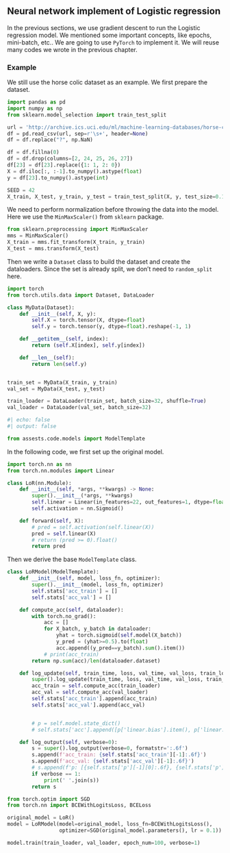 ## Neural network implement of Logistic regression
In the previous sections, we use gradient descent to run the Logistic regression model. We mentioned some important concepts, like epochs, mini-batch, etc.. We are going to use `PyTorch` to implement it. We will reuse many codes we wrote in the previous chapter.
<!-- 
### A simple example

We 

$$f(x)$$ -->



### Example

We still use the horse colic dataset as an example. We first prepare the dataset.


```python
import pandas as pd
import numpy as np
from sklearn.model_selection import train_test_split

url = 'http://archive.ics.uci.edu/ml/machine-learning-databases/horse-colic/horse-colic.data'
df = pd.read_csv(url, sep=r'\s+', header=None)
df = df.replace("?", np.NaN)

df = df.fillna(0)
df = df.drop(columns=[2, 24, 25, 26, 27])
df[23] = df[23].replace({1: 1, 2: 0})
X = df.iloc[:, :-1].to_numpy().astype(float)
y = df[23].to_numpy().astype(int)

SEED = 42
X_train, X_test, y_train, y_test = train_test_split(X, y, test_size=0.15, random_state=SEED)

```


We need to perform normalization before throwing the data into the model. Here we use the `MinMaxScaler()` from `sklearn` package. 


```python
from sklearn.preprocessing import MinMaxScaler
mms = MinMaxScaler()
X_train = mms.fit_transform(X_train, y_train)
X_test = mms.transform(X_test)
```

Then we write a `Dataset` class to build the dataset and create the dataloaders. Since the set is already split, we don't need to `random_split` here.
```python
import torch
from torch.utils.data import Dataset, DataLoader

class MyData(Dataset):
    def __init__(self, X, y):
        self.X = torch.tensor(X, dtype=float)
        self.y = torch.tensor(y, dtype=float).reshape(-1, 1)

    def __getitem__(self, index):
        return (self.X[index], self.y[index])

    def __len__(self):
        return len(self.y)


train_set = MyData(X_train, y_train)
val_set = MyData(X_test, y_test)

train_loader = DataLoader(train_set, batch_size=32, shuffle=True)
val_loader = DataLoader(val_set, batch_size=32)
```




```python
#| echo: false
#| output: false

from assests.code.models import ModelTemplate
```




In the following code, we first set up the original model.


```python
import torch.nn as nn
from torch.nn.modules import Linear

class LoR(nn.Module):
    def __init__(self, *args, **kwargs) -> None:
        super().__init__(*args, **kwargs)
        self.linear = Linear(in_features=22, out_features=1, dtype=float)
        self.activation = nn.Sigmoid()

    def forward(self, X):
        # pred = self.activation(self.linear(X))
        pred = self.linear(X)
        # return (pred >= 0).float()
        return pred

```


Then we derive the base `ModelTemplate` class.

```python
class LoRModel(ModelTemplate):
    def __init__(self, model, loss_fn, optimizer):
        super().__init__(model, loss_fn, optimizer)
        self.stats['acc_train'] = []
        self.stats['acc_val'] = []

    def compute_acc(self, dataloader):
        with torch.no_grad():
            acc = []
            for X_batch, y_batch in dataloader:
                yhat = torch.sigmoid(self.model(X_batch))
                y_pred = (yhat>=0.5).to(float)
                acc.append((y_pred==y_batch).sum().item())
            # print(acc_train)
        return np.sum(acc)/len(dataloader.dataset)

    def log_update(self, train_time, loss, val_time, val_loss, train_loader, val_loader):
        super().log_update(train_time, loss, val_time, val_loss, train_loader, val_loader)
        acc_train = self.compute_acc(train_loader)
        acc_val = self.compute_acc(val_loader)
        self.stats['acc_train'].append(acc_train)
        self.stats['acc_val'].append(acc_val)


        # p = self.model.state_dict()
        # self.stats['acc'].append([p['linear.bias'].item(), p['linear.weight'].item()])

    def log_output(self, verbose=0):
        s = super().log_output(verbose=0, formatstr=':.6f')
        s.append(f'acc_train: {self.stats['acc_train'][-1]:.6f}')
        s.append(f'acc_val: {self.stats['acc_val'][-1]:.6f}')
        # s.append(f'p: [{self.stats['p'][-1][0]:.6f}, {self.stats['p'][-1][1]:.6f}]')
        if verbose == 1:
            print(' '.join(s))
        return s

```



```python
from torch.optim import SGD
from torch.nn import BCEWithLogitsLoss, BCELoss

original_model = LoR()
model = LoRModel(model=original_model, loss_fn=BCEWithLogitsLoss(),
                 optimizer=SGD(original_model.parameters(), lr = 0.1))

model.train(train_loader, val_loader, epoch_num=100, verbose=1)

```





